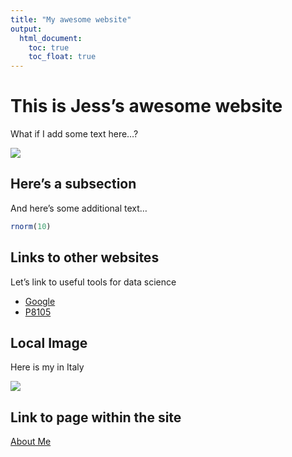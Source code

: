 ```yaml
---
title: "My awesome website"
output: 
  html_document:
    toc: true
    toc_float: true
---
```


# This is Jess's awesome website

What if I add some text here...?

![](https://media.giphy.com/media/drXGoW1iudhKw/giphy.gif)


## Here's a subsection

And here's some additional text...

```r
rnorm(10)
```

## Links to other websites

Let's link to useful tools for data science

* [Google](https://www.google.com/)
* [P8105](https://p8105.com)

## Local Image

Here is my in Italy

![](images/DSC_0280.JPG)

## Link to page within the site

[About Me](about.html)
